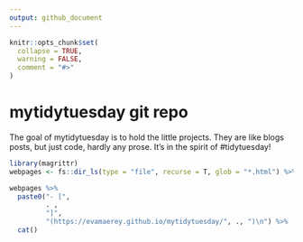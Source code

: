 ```yaml
---
output: github_document
---
```

   
<!-- README.md is generated from README.Rmd. Please edit that file --> 

```r
knitr::opts_chunk$set(     
  collapse = TRUE,
  warning = FALSE,
  comment = "#>"  
)    
```

# mytidytuesday git repo

<!-- badges: start -->
<!-- badges: end -->

The goal of mytidytuesday is to hold the little projects.  They are like blogs posts, but just code, hardly any prose.  It's in the spirit of #tidytuesday!  

```r
library(magrittr)
webpages <- fs::dir_ls(type = "file", recurse = T, glob = "*.html") %>% rev()

webpages %>% 
  paste0("- [",
         . ,
         "]",
         "(https://evamaerey.github.io/mytidytuesday/", ., ")\n") %>% 
  cat()
```

